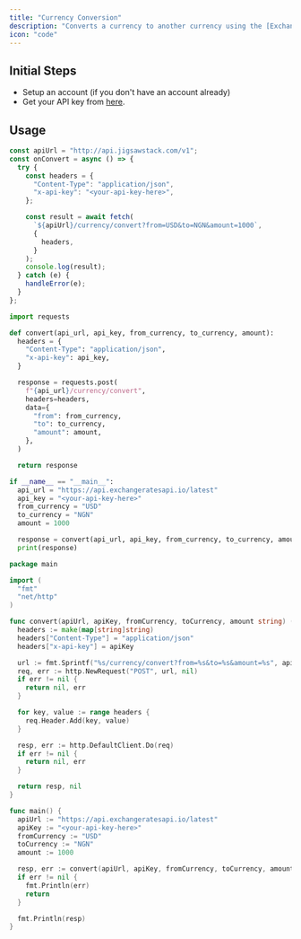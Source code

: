 ```yaml
---
title: "Currency Conversion"
description: "Converts a currency to another currency using the [Exchange Rates API](https://docs.jigsawstack.com/api-reference/currency/convert)."
icon: "code"
---
```


## Initial Steps

- Setup an account (if you don't have an account already)
- Get your API key from [here](https://docs.jigsawstack.com/api-reference/currency/convert).

## Usage

<CodeGroup>

```javascript convert.js
const apiUrl = "http://api.jigsawstack.com/v1";
const onConvert = async () => {
  try {
    const headers = {
      "Content-Type": "application/json",
      "x-api-key": "<your-api-key-here>",
    };

    const result = await fetch(
      `${apiUrl}/currency/convert?from=USD&to=NGN&amount=1000`,
      {
        headers,
      }
    );
    console.log(result);
  } catch (e) {
    handleError(e);
  }
};
```

```python convert.py
import requests

def convert(api_url, api_key, from_currency, to_currency, amount):
  headers = {
    "Content-Type": "application/json",
    "x-api-key": api_key,
  }

  response = requests.post(
    f"{api_url}/currency/convert",
    headers=headers,
    data={
      "from": from_currency,
      "to": to_currency,
      "amount": amount,
    },
  )

  return response

if __name__ == "__main__":
  api_url = "https://api.exchangeratesapi.io/latest"
  api_key = "<your-api-key-here>"
  from_currency = "USD"
  to_currency = "NGN"
  amount = 1000

  response = convert(api_url, api_key, from_currency, to_currency, amount)
  print(response)

```

```go convert.go
package main

import (
  "fmt"
  "net/http"
)

func convert(apiUrl, apiKey, fromCurrency, toCurrency, amount string) (*http.Response, error) {
  headers := make(map[string]string)
  headers["Content-Type"] = "application/json"
  headers["x-api-key"] = apiKey

  url := fmt.Sprintf("%s/currency/convert?from=%s&to=%s&amount=%s", apiUrl, fromCurrency, toCurrency, amount)
  req, err := http.NewRequest("POST", url, nil)
  if err != nil {
    return nil, err
  }

  for key, value := range headers {
    req.Header.Add(key, value)
  }

  resp, err := http.DefaultClient.Do(req)
  if err != nil {
    return nil, err
  }

  return resp, nil
}

func main() {
  apiUrl := "https://api.exchangeratesapi.io/latest"
  apiKey := "<your-api-key-here>"
  fromCurrency := "USD"
  toCurrency := "NGN"
  amount := 1000

  resp, err := convert(apiUrl, apiKey, fromCurrency, toCurrency, amount)
  if err != nil {
    fmt.Println(err)
    return
  }

  fmt.Println(resp)
}

```

</CodeGroup>
